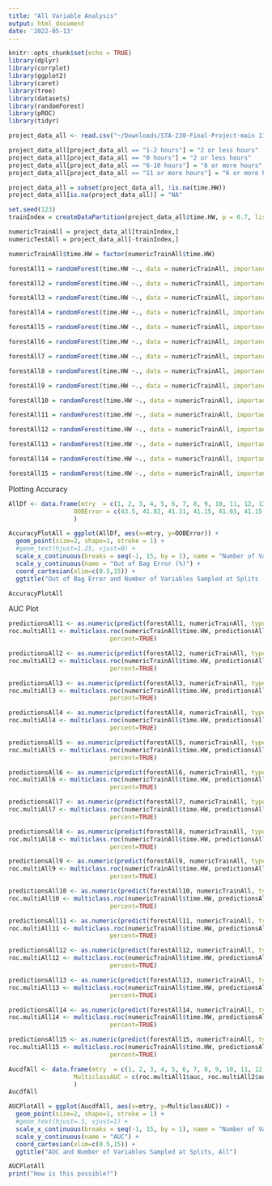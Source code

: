 ```yaml
---
title: "All Variable Analysis"
output: html_document
date: '2022-05-13'
---
```


```r
knitr::opts_chunk$set(echo = TRUE)
library(dplyr)
library(corrplot)
library(ggplot2)
library(caret)
library(tree)
library(datasets)
library(randomForest)
library(pROC)
library(tidyr)
```

```r
project_data_all <- read.csv("~/Downloads/STA-230-Final-Project-main 11/C7 IYSdata.csv", header=TRUE, na.strings=c(".","NA", "-1"))

project_data_all[project_data_all == "1-2 hours"] = "2 or less hours"
project_data_all[project_data_all == "0 hours"] = "2 or less hours"
project_data_all[project_data_all == "6-10 hours"] = "6 or more hours"
project_data_all[project_data_all == "11 or more hours"] = "6 or more hours"

project_data_all = subset(project_data_all, !is.na(time.HW))
project_data_all[is.na(project_data_all)] = "NA"
```

```r
set.seed(123)
trainIndex = createDataPartition(project_data_all$time.HW, p = 0.7, list = FALSE, times=1)

numericTrainAll = project_data_all[trainIndex,]
numericTestAll = project_data_all[-trainIndex,]

```

```r
numericTrainAll$time.HW = factor(numericTrainAll$time.HW) 

forestAll1 = randomForest(time.HW ~., data = numericTrainAll, importance = TRUE, ntree = 1000, mtry = 1, do.trace = TRUE, set.seed(123))

forestAll2 = randomForest(time.HW ~., data = numericTrainAll, importance = TRUE, ntree = 1000, mtry = 2, do.trace = TRUE, set.seed(123))

forestAll3 = randomForest(time.HW ~., data = numericTrainAll, importance = TRUE, ntree = 1000, mtry = 3, do.trace = TRUE, set.seed(123))

forestAll4 = randomForest(time.HW ~., data = numericTrainAll, importance = TRUE, ntree = 1000, mtry = 4, do.trace = TRUE, set.seed(123))

forestAll5 = randomForest(time.HW ~., data = numericTrainAll, importance = TRUE, ntree = 1000, mtry = 5, do.trace = TRUE, set.seed(123))

forestAll6 = randomForest(time.HW ~., data = numericTrainAll, importance = TRUE, ntree = 1000, mtry = 6, do.trace = TRUE, set.seed(123))

forestAll7 = randomForest(time.HW ~., data = numericTrainAll, importance = TRUE, ntree = 1000, mtry = 7, do.trace = TRUE, set.seed(123))

forestAll8 = randomForest(time.HW ~., data = numericTrainAll, importance = TRUE, ntree = 1000, mtry = 8, do.trace = TRUE, set.seed(123))

forestAll9 = randomForest(time.HW ~., data = numericTrainAll, importance = TRUE, ntree = 1000, mtry = 9, do.trace = TRUE, set.seed(123))

forestAll10 = randomForest(time.HW ~., data = numericTrainAll, importance = TRUE, ntree = 1000, mtry = 10, do.trace = TRUE, set.seed(123))

forestAll11 = randomForest(time.HW ~., data = numericTrainAll, importance = TRUE, ntree = 1000, mtry = 11, do.trace = TRUE, set.seed(123))

forestAll12 = randomForest(time.HW ~., data = numericTrainAll, importance = TRUE, ntree = 1000, mtry = 12, do.trace = TRUE, set.seed(123))

forestAll13 = randomForest(time.HW ~., data = numericTrainAll, importance = TRUE, ntree = 1000, mtry = 13, do.trace = TRUE, set.seed(123))

forestAll14 = randomForest(time.HW ~., data = numericTrainAll, importance = TRUE, ntree = 1000, mtry = 14, do.trace = TRUE, set.seed(123))

forestAll15 = randomForest(time.HW ~., data = numericTrainAll, importance = TRUE, ntree = 1000, mtry = 15, do.trace = TRUE, set.seed(123))

```
Plotting Accuracy 
```r
AllDf <- data.frame(mtry  = c(1, 2, 3, 4, 5, 6, 7, 8, 9, 10, 11, 12, 13, 14, 15),
                  OOBError = c(43.5, 41.82, 41.31, 41.15, 41.03, 41.15, 40.88, 41.11, 40.76, 41.11, 41.43, 41.5, 41.62, 40.84, 41.97)
                  )

AccuracyPlotAll = ggplot(AllDf, aes(x=mtry, y=OOBError)) +
  geom_point(size=2, shape=1, stroke = 1) +
  #geom_text(hjust=1.25, vjust=0) +
  scale_x_continuous(breaks = seq(-1, 15, by = 1), name = "Number of Variables") +
  scale_y_continuous(name = "Out of Bag Error (%)") +
  coord_cartesian(xlim=c(0.5,15)) +
  ggtitle("Out of Bag Error and Number of Variables Sampled at Splits (All Variables)") 

AccuracyPlotAll
```
AUC Plot
```r

predictionsAll1 <- as.numeric(predict(forestAll1, numericTrainAll, type = 'response'))
roc.multiAll1 <- multiclass.roc(numericTrainAll$time.HW, predictionsAll1, 
                            percent=TRUE)

predictionsAll2 <- as.numeric(predict(forestAll2, numericTrainAll, type = 'response'))
roc.multiAll2 <- multiclass.roc(numericTrainAll$time.HW, predictionsAll2, 
                            percent=TRUE)

predictionsAll3 <- as.numeric(predict(forestAll3, numericTrainAll, type = 'response'))
roc.multiAll3 <- multiclass.roc(numericTrainAll$time.HW, predictionsAll3, 
                            percent=TRUE)

predictionsAll4 <- as.numeric(predict(forestAll4, numericTrainAll, type = 'response'))
roc.multiAll4 <- multiclass.roc(numericTrainAll$time.HW, predictionsAll4, 
                            percent=TRUE)

predictionsAll5 <- as.numeric(predict(forestAll5, numericTrainAll, type = 'response'))
roc.multiAll5 <- multiclass.roc(numericTrainAll$time.HW, predictionsAll5, 
                            percent=TRUE)

predictionsAll6 <- as.numeric(predict(forestAll6, numericTrainAll, type = 'response'))
roc.multiAll6 <- multiclass.roc(numericTrainAll$time.HW, predictionsAll6, 
                            percent=TRUE)

predictionsAll7 <- as.numeric(predict(forestAll7, numericTrainAll, type = 'response'))
roc.multiAll7 <- multiclass.roc(numericTrainAll$time.HW, predictionsAll7, 
                            percent=TRUE)

predictionsAll8 <- as.numeric(predict(forestAll8, numericTrainAll, type = 'response'))
roc.multiAll8 <- multiclass.roc(numericTrainAll$time.HW, predictionsAll8, 
                            percent=TRUE)

predictionsAll9 <- as.numeric(predict(forestAll9, numericTrainAll, type = 'response'))
roc.multiAll9 <- multiclass.roc(numericTrainAll$time.HW, predictionsAll9, 
                            percent=TRUE)

predictionsAll10 <- as.numeric(predict(forestAll10, numericTrainAll, type = 'response'))
roc.multiAll10 <- multiclass.roc(numericTrainAll$time.HW, predictionsAll10, 
                            percent=TRUE)

predictionsAll11 <- as.numeric(predict(forestAll11, numericTrainAll, type = 'response'))
roc.multiAll11 <- multiclass.roc(numericTrainAll$time.HW, predictionsAll11, 
                            percent=TRUE)

predictionsAll12 <- as.numeric(predict(forestAll12, numericTrainAll, type = 'response'))
roc.multiAll12 <- multiclass.roc(numericTrainAll$time.HW, predictionsAll12, 
                            percent=TRUE)

predictionsAll13 <- as.numeric(predict(forestAll13, numericTrainAll, type = 'response'))
roc.multiAll13 <- multiclass.roc(numericTrainAll$time.HW, predictionsAll13, 
                            percent=TRUE)

predictionsAll14 <- as.numeric(predict(forestAll14, numericTrainAll, type = 'response'))
roc.multiAll14 <- multiclass.roc(numericTrainAll$time.HW, predictionsAll14, 
                            percent=TRUE)

predictionsAll15 <- as.numeric(predict(forestAll15, numericTrainAll, type = 'response'))
roc.multiAll15 <- multiclass.roc(numericTrainAll$time.HW, predictionsAll15, 
                            percent=TRUE)

AucdfAll <- data.frame(mtry  = c(1, 2, 3, 4, 5, 6, 7, 8, 9, 10, 11, 12, 13, 14, 15),
                  MulticlassAUC = c(roc.multiAll1$auc, roc.multiAll2$auc, roc.multiAll3$auc, roc.multiAll4$auc, roc.multiAll5$auc, roc.multiAll6$auc, roc.multiAll7$auc, roc.multiAll8$auc, roc.multiAll9$auc, roc.multiAll10$auc, roc.multiAll11$auc, roc.multiAll12$auc, roc.multiAll13$auc, roc.multiAll14$auc, roc.multiAll15$auc)
                  )
AucdfAll

AUCPlotAll = ggplot(AucdfAll, aes(x=mtry, y=MulticlassAUC)) +
  geom_point(size=2, shape=1, stroke = 1) +
  #geom_text(hjust=.5, vjust=1) +
  scale_x_continuous(breaks = seq(-1, 15, by = 1), name = "Number of Variables") +
  scale_y_continuous(name = "AUC") +
  coord_cartesian(xlim=c(0.5,15)) +
  ggtitle("AUC and Number of Variables Sampled at Splits, All") 

AUCPlotAll
print("How is this possible?")
```

